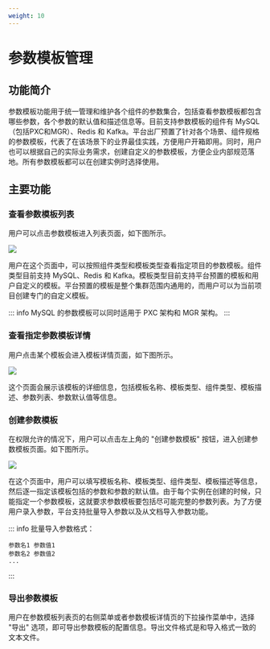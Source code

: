 ```yaml
---
weight: 10
---
```


# 参数模板管理

## 功能简介

参数模板功能用于统一管理和维护各个组件的参数集合，包括查看参数模板都包含哪些参数，各个参数的默认值和描述信息等。目前支持参数模板的组件有 MySQL（包括PXC和MGR）、Redis 和 Kafka。平台出厂预置了针对各个场景、组件规格的参数模板，代表了在该场景下的业界最佳实践，方便用户开箱即用。同时，用户也可以根据自己的实际业务需求，创建自定义的参数模板，方便企业内部规范落地。所有参数模板都可以在创建实例时选择使用。

## 主要功能

### 查看参数模板列表

用户可以点击参数模板进入列表页面，如下图所示。

![](./assets/param-templates-list.png)

用户在这个页面中，可以按照组件类型和模板类型查看指定项目的参数模板。组件类型目前支持 MySQL、Redis 和 Kafka。模板类型目前支持平台预置的模板和用户自定义的模板。平台预置的模板是整个集群范围内通用的，而用户可以为当前项目创建专门的自定义模板。

::: info
MySQL 的参数模板可以同时适用于 PXC 架构和 MGR 架构。
:::

### 查看指定参数模板详情

用户点击某个模板会进入模板详情页面，如下图所示。

![](./assets/param-template-detail.png)

这个页面会展示该模板的详细信息，包括模板名称、模板类型、组件类型、模板描述、参数列表、参数默认值等信息。

### 创建参数模板

在权限允许的情况下，用户可以点击左上角的 "创建参数模板" 按钮，进入创建参数模板页面。如下图所示。

![](./assets/create-param-template.png)

在这个页面中，用户可以填写模板名称、模板类型、组件类型、模板描述等信息，然后逐一指定该模板包括的参数和参数的默认值。由于每个实例在创建的时候，只能指定一个参数模板，这就要求参数模板要包括尽可能完整的参数列表。为了方便用户录入参数，平台支持批量导入参数以及从文档导入参数功能。

::: info
批量导入参数格式：
```
参数名1 参数值1
参数名2 参数值2
...
```
:::

### 导出参数模板

用户在参数模板列表页的右侧菜单或者参数模板详情页的下拉操作菜单中，选择 "导出" 选项，即可导出参数模板的配置信息。导出文件格式是和导入格式一致的文本文件。

